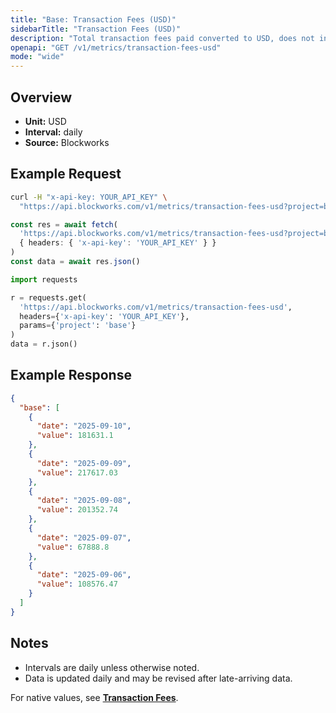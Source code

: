 ```yaml
---
title: "Base: Transaction Fees (USD)"
sidebarTitle: "Transaction Fees (USD)"
description: "Total transaction fees paid converted to USD, does not include out-of-protocol tips or additional sources of revenue"
openapi: "GET /v1/metrics/transaction-fees-usd"
mode: "wide"
---
```


## Overview

- **Unit:** USD
- **Interval:** daily
- **Source:** Blockworks

## Example Request

<CodeGroup>

```bash cURL
curl -H "x-api-key: YOUR_API_KEY" \
  "https://api.blockworks.com/v1/metrics/transaction-fees-usd?project=base"
```

```typescript TypeScript
const res = await fetch(
  'https://api.blockworks.com/v1/metrics/transaction-fees-usd?project=base',
  { headers: { 'x-api-key': 'YOUR_API_KEY' } }
)
const data = await res.json()
```

```python Python
import requests

r = requests.get(
  'https://api.blockworks.com/v1/metrics/transaction-fees-usd',
  headers={'x-api-key': 'YOUR_API_KEY'},
  params={'project': 'base'}
)
data = r.json()
```

</CodeGroup>

## Example Response

```json
{
  "base": [
    {
      "date": "2025-09-10",
      "value": 181631.1
    },
    {
      "date": "2025-09-09",
      "value": 217617.03
    },
    {
      "date": "2025-09-08",
      "value": 201352.74
    },
    {
      "date": "2025-09-07",
      "value": 67888.8
    },
    {
      "date": "2025-09-06",
      "value": 108576.47
    }
  ]
}
```

## Notes
- Intervals are daily unless otherwise noted.
- Data is updated daily and may be revised after late-arriving data.

<Note>For native values, see **[Transaction Fees](./transaction-fees)**.</Note>